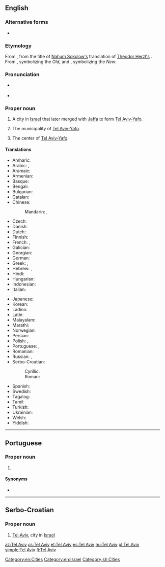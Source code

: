 ==English==
{{wikipedia}}

===Alternative forms===
* {{l|en|Tel-Aviv}}

===Etymology===
From {{etyl|he|en}} {{m|he|תֵּל אָבִיב|tr=tel 'avív}}, from the title of [[w:Nahum Sokolow|Nahum Sokolow's]] translation of [[w:Theodor Herzl|Theodor Herzl's]] {{m|und|w:Altneuland|Altneuland|The Old New Land}}. From {{m|he|תֵּל||tr=tél|hill formed by ancient ruins}}, symbolizing the ''Old'', and {{m|he|אָבִיב||tr='avív|Spring}}, symbolizing the ''New''.

===Pronunciation===
* {{a|UK}} {{IPA|lang=en|/ˈtɛl.əˈvɪv/}}
* {{a|US}} {{IPA|lang=en|/ˈtɛl.əˈviːv/}}

===Proper noun===
{{en-proper noun}}

# A city in [[Israel]] that later merged with [[Jaffa]] to form [[Tel Aviv-Yafo]].
# {{label|en|informally|or|formerly}} The municipality of [[Tel Aviv-Yafo]].
# The center of [[Tel Aviv-Yafo]].

====Translations====
{{trans-top|city in Israel}}
* Amharic: {{t|am|ቴል አቪቭ}}
* Arabic: {{t|ar|تَلّ أَبِيب}}, {{t|ar|تَلّ أَبِيب يَافَا}}
* Aramaic: {{t|arc|ܬܠ ܐܒܝܒ}}
* Armenian: {{t|hy|Թել Ավիվ}}
* Basque: {{t|eu|Tel Aviv}}
* Bengali: {{t|bn|তেল আভিভ|sc=Beng}}
* Bulgarian: {{t|bg|Тел Авив}}
* Catalan: {{t|ca|Tel Aviv}}
* Chinese:
*: Mandarin: {{t|cmn|特拉維夫}}, {{t+|cmn|特拉维夫|tr=[[Tèlāwéifū]]}}
* Czech: {{t+|cs|Tel Aviv}}
* Danish: {{t|da|Tel Aviv}}
* Dutch: {{t|nl|Tel Aviv}}
* Finnish: {{t+|fi|Tel Aviv}}
* French: {{t|fr|Tel Aviv|m}}, {{t+|fr|Tel-Aviv-Jaffa|m}}
* Galician: {{t|gl|Tel Aviv}}
* Georgian: {{t|ka|თელ-ავივი}}
* German: {{t|de|Tel Aviv-Jaffa}}
* Greek: {{t|el|Τελ Αβίβ|n}}, {{t|el|Τελ Αβίβ-Γιάφα}}
* Hebrew: {{t+|he|תֵּל אָבִיב|f|tr=tel 'avív}}, {{t|he|תֵּל אָבִיב-יָפוֹ|tr=tel 'avív–yáfo}}
* Hindi: {{t|hi|तेल अवीव}}
* Hungarian: {{t+|hu|Tel Aviv}}
* Indonesian: {{t|id|Tel Aviv}}
* Italian: {{t|it|Tel Aviv|f}}
{{trans-mid}}
* Japanese: {{t|ja|テルアビブ|tr=Teru-Abibu}}
* Korean: {{t|ko|텔아비브|tr=Tel-Abibeu}}
* Ladino: {{t|lad|Tel Aviv|sc=Latn}}
* Latin: {{t|la|Telavivum}}
* Malayalam: {{t|ml|ടെല് അവീവ്}}
* Marathi: {{t|mr|तेल अवीव|n}}
* Norwegian: {{t|no|Tel Aviv}}
* Persian: {{t|fa|تل‌آویو|tr=tel-âviv}}
* Polish: {{t+|pl|Tel Awiw}}, {{t+|pl|Tel Awiw-Jafa}}
* Portuguese: {{t|pt|Tel Aviv|f}}, {{t|pt|Tel Aviv-Yafo|f}}
* Romanian: {{t|ro|Tel Aviv}}
* Russian: {{t+|ru|Тель-Ави́в|m}}, {{t|ru|Тель-Ави́в — Я́ффо|m}}
* Serbo-Croatian:
*: Cyrillic: {{t|sh|Тел Авив|m}}
*: Roman: {{t|sh|Tel Aviv|m}}
* Spanish: {{t+|es|Tel Aviv|m}}
* Swedish: {{t|sv|Tel Aviv}}
* Tagalog: {{t|tl|Tel Aviv-Yafo}}
* Tamil: {{t|ta|டெல் அவீவ்}}
* Turkish: {{t|tr|Tel Aviv}}
* Ukrainian: {{t|uk|Тель-Аві́в|m}}
* Welsh: {{t|cy|Tel Aviv}}
* Yiddish: {{t|yi|תּל־אָבֿיבֿ|tr=tel–oviv}}
{{trans-bottom}}

[[Category:en:Cities]]
[[Category:en:Israel]]

----

==Portuguese==

===Proper noun===
{{pt-proper noun|f}}

# {{place|pt|city|c/Israel|t1=Tel Aviv}}

====Synonyms====
* {{l|pt|Tel Aviv-Yafo}}

----

==Serbo-Croatian==
{{wikipedia|lang=sh}}

===Proper noun===
{{sh-proper noun|g=m|r|Тел Авив}}

# [[#English|Tel Aviv]], city in [[Israel]]

[[Category:sh:Cities]]

[[az:Tel Aviv]]
[[cs:Tel Aviv]]
[[et:Tel Aviv]]
[[es:Tel Aviv]]
[[hu:Tel Aviv]]
[[pl:Tel Aviv]]
[[simple:Tel Aviv]]
[[fi:Tel Aviv]]